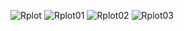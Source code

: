
![Rplot](https://user-images.githubusercontent.com/75334462/149245288-7215ba11-f161-45ae-9698-83eb613062b2.png)
![Rplot01](https://user-images.githubusercontent.com/75334462/149245301-61b2cb5f-4813-49c6-a770-6b7700844574.png)
![Rplot02](https://user-images.githubusercontent.com/75334462/149245306-f2122807-f6b9-4741-8b1d-782c5a4b4291.png)
![Rplot03](https://user-images.githubusercontent.com/75334462/149245309-35845ec6-0232-45a1-9a01-d62904b5c9f2.png)
 

